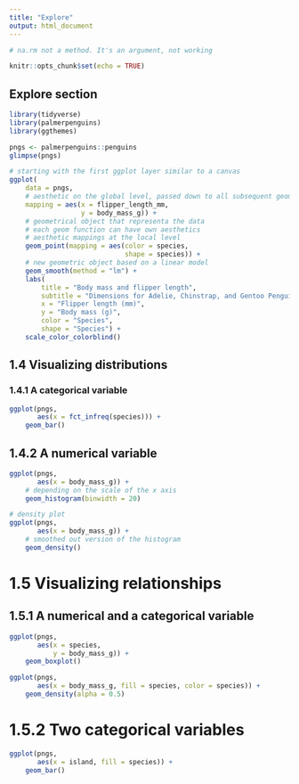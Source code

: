 ```yaml
---
title: "Explore"
output: html_document
---
```

```r
# na.rm not a method. It's an argument, not working 
```

```r
knitr::opts_chunk$set(echo = TRUE)
```

## Explore section

```r
library(tidyverse)
library(palmerpenguins)
library(ggthemes)
```

```r
pngs <- palmerpenguins::penguins
glimpse(pngs)
```

```r
# starting with the first ggplot layer similar to a canvas
ggplot(
    data = pngs,
    # aesthetic on the global level, passed down to all subsequent geom layers
    mapping = aes(x = flipper_length_mm, 
                  y = body_mass_g)) +
    # geometrical object that representa the data
    # each geom function can have own aesthetics
    # aesthetic mappings at the local level
    geom_point(mapping = aes(color = species, 
                             shape = species)) + 
    # new geometric object based on a linear model
    geom_smooth(method = "lm") +
    labs(
        title = "Body mass and flipper length",
        subtitle = "Dimensions for Adelie, Chinstrap, and Gentoo Penguins",
        x = "Flipper length (mm)", 
        y = "Body mass (g)",
        color = "Species", 
        shape = "Species") +
    scale_color_colorblind()
```

## 1.4 Visualizing distributions
### 1.4.1 A categorical variable

```r
ggplot(pngs, 
       aes(x = fct_infreq(species))) +
    geom_bar()
```

## 1.4.2 A numerical variable

```r
ggplot(pngs,
       aes(x = body_mass_g)) +
    # depending on the scale of the x axis
    geom_histogram(binwidth = 20)
```

```r
# density plot
ggplot(pngs, 
       aes(x = body_mass_g)) +
    # smoothed out version of the histogram
    geom_density()
```

# 1.5 Visualizing relationships
## 1.5.1 A numerical and a categorical variable

```r
ggplot(pngs,
       aes(x = species,
           y = body_mass_g)) +
    geom_boxplot()
```

```r
ggplot(pngs, 
       aes(x = body_mass_g, fill = species, color = species)) + 
    geom_density(alpha = 0.5)
```

# 1.5.2 Two categorical variables

```r
ggplot(pngs,
       aes(x = island, fill = species)) +
    geom_bar()
```

